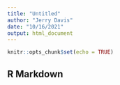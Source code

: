 ```yaml
---
title: "Untitled"
author: "Jerry Davis"
date: "10/16/2021"
output: html_document
---
```


```r
knitr::opts_chunk$set(echo = TRUE)
```

## R Markdown

\sqrt{sum({\bar{x}-x_i}^2)}
